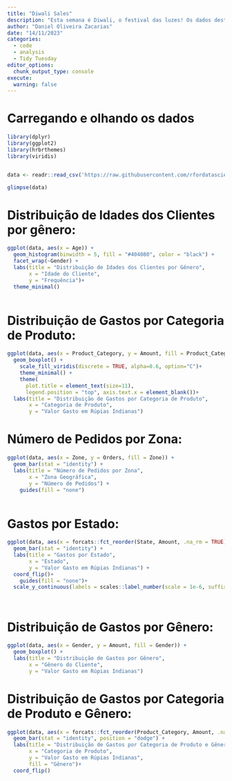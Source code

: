```yaml
---
title: "Diwali Sales"
description: "Esta semana é Diwali, o festival das luzes! Os dados desta semana vêm de dados de vendas de uma loja de varejo durante o período do festival Diwali na Índia."
author: "Daniel Oliveira Zacarias"
date: "14/11/2023"
categories:
  - code
  - analysis
  - Tidy Tuesday
editor_options: 
  chunk_output_type: console
execute:
  warning: false
---
```

# Carregando e olhando os dados

```r

library(dplyr)
library(ggplot2)
library(hrbrthemes)
library(viridis)


data <- readr::read_csv('https://raw.githubusercontent.com/rfordatascience/tidytuesday/master/data/2023/2023-11-14/diwali_sales_data.csv')

glimpse(data)


```

# Distribuição de Idades dos Clientes por gênero:

```r



ggplot(data, aes(x = Age)) +
  geom_histogram(binwidth = 5, fill = "#404080", color = "black") +
  facet_wrap(~Gender) +
  labs(title = "Distribuição de Idades dos Clientes por Gênero",
       x = "Idade do Cliente",
       y = "Frequência")+
  theme_minimal()



```

# Distribuição de Gastos por Categoria de Produto:

```r

ggplot(data, aes(x = Product_Category, y = Amount, fill = Product_Category)) +
  geom_boxplot() +
    scale_fill_viridis(discrete = TRUE, alpha=0.6, option="C")+
    theme_minimal() +
    theme(
      plot.title = element_text(size=11),
      legend.position = "top", axis.text.x = element_blank())+
  labs(title = "Distribuição de Gastos por Categoria de Produto",
       x = "Categoria de Produto",
       y = "Valor Gasto em Rúpias Indianas")


```

# Número de Pedidos por Zona:

```r



ggplot(data, aes(x = Zone, y = Orders, fill = Zone)) +
  geom_bar(stat = "identity") +
  labs(title = "Número de Pedidos por Zona",
       x = "Zona Geográfica",
       y = "Número de Pedidos") +
    guides(fill = "none")



```


# Gastos por Estado:

```r


ggplot(data, aes(x = forcats::fct_reorder(State, Amount, .na_rm = TRUE), y = Amount, fill = State)) +
  geom_bar(stat = "identity") +
  labs(title = "Gastos por Estado",
       x = "Estado",
       y = "Valor Gasto em Rúpias Indianas") +
  coord_flip()+
    guides(fill = "none")+
  scale_y_continuous(labels = scales::label_number(scale = 1e-6, suffix = "M"))




```

# Distribuição de Gastos por Gênero:

```r

ggplot(data, aes(x = Gender, y = Amount, fill = Gender)) +
  geom_boxplot() +
  labs(title = "Distribuição de Gastos por Gênero",
       x = "Gênero do Cliente",
       y = "Valor Gasto em Rúpias Indianas")


```

# Distribuição de Gastos por Categoria de Produto e Gênero:

```r

ggplot(data, aes(x = forcats::fct_reorder(Product_Category, Amount, .na_rm = TRUE), y = Amount, fill = Gender)) +
  geom_bar(stat = "identity", position = "dodge") +
  labs(title = "Distribuição de Gastos por Categoria de Produto e Gênero",
       x = "Categoria de Produto",
       y = "Valor Gasto em Rúpias Indianas",
       fill = "Gênero")+ 
  coord_flip()


```















